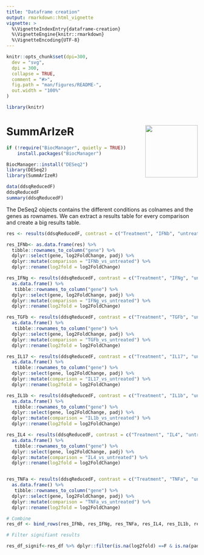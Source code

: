 ```yaml
---
title: "Dataframe creation"
output: rmarkdown::html_vignette
vignette: >
  %\VignetteIndexEntry{dataframe-creation}
  %\VignetteEngine{knitr::rmarkdown}
  %\VignetteEncoding{UTF-8}
---
```



<!-- README.md is generated from README.Rmd. Please edit that file -->

```r

knitr::opts_chunk$set(dpi=300,
  dev = "svg",
  dpi = 300,
  collapse = TRUE,
  comment = "#>",
  fig.path = "man/figures/README-",
  out.width = "100%"
)

library(knitr)
```

# SummArIzeR <a><img src="man/figures/SummArIzeRlogo.png" align="right" height="138"/></a>

<!-- badges: start -->

<!-- badges: end -->



```r

if (!require("BiocManager", quietly = TRUE))
    install.packages("BiocManager")

BiocManager::install("DESeq2")
library(DESeq2)
library(SummArIzeR)
```
```r
data(ddsqReducedF)
ddsqReducedF
summary(ddsqReducedF)
```
The DeSeq2 objects contains the different conditions as colnames and the genes as rownames. We can extract a results table for every comparison and create a big results table.

```r
res <- results(ddsqReducedF, contrast = c("Treatment", "IFNb", "untreated"))

res_IFNb<- as.data.frame(res) %>%
  tibble::rownames_to_column("gene") %>%
  dplyr::select(gene, log2FoldChange, padj) %>%
  dplyr::mutate(comparison = "IFNb_vs_untreated") %>%
  dplyr::rename(log2fold = log2FoldChange)

res_IFNg <- results(ddsqReducedF, contrast = c("Treatment", "IFNg", "untreated")) %>%
  as.data.frame() %>%
   tibble::rownames_to_column("gene") %>%
  dplyr::select(gene, log2FoldChange, padj) %>%
  dplyr::mutate(comparison = "IFNg_vs_untreated") %>%
  dplyr::rename(log2fold = log2FoldChange)

res_TGFb <- results(ddsqReducedF, contrast = c("Treatment", "TGFb", "untreated")) %>%
  as.data.frame() %>%
   tibble::rownames_to_column("gene") %>%
  dplyr::select(gene, log2FoldChange, padj) %>%
  dplyr::mutate(comparison = "TGFb_vs_untreated") %>%
  dplyr::rename(log2fold = log2FoldChange)

res_IL17 <- results(ddsqReducedF, contrast = c("Treatment", "IL17", "untreated")) %>%
  as.data.frame() %>%
   tibble::rownames_to_column("gene") %>%
  dplyr::select(gene, log2FoldChange, padj) %>%
  dplyr::mutate(comparison = "IL17_vs_untreated") %>%
  dplyr::rename(log2fold = log2FoldChange)

res_IL1b <- results(ddsqReducedF, contrast = c("Treatment", "IL1b", "untreated")) %>%
  as.data.frame() %>%
   tibble::rownames_to_column("gene") %>%
  dplyr::select(gene, log2FoldChange, padj) %>%
  dplyr::mutate(comparison = "IL1b_vs_untreated") %>%
  dplyr::rename(log2fold = log2FoldChange)

res_IL4 <- results(ddsqReducedF, contrast = c("Treatment", "IL4", "untreated")) %>%
  as.data.frame() %>%
   tibble::rownames_to_column("gene") %>%
  dplyr::select(gene, log2FoldChange, padj) %>%
  dplyr::mutate(comparison = "IL4_vs_untreated") %>%
  dplyr::rename(log2fold = log2FoldChange)


res_TNFa <- results(ddsqReducedF, contrast = c("Treatment", "TNFa", "untreated")) %>%
  as.data.frame() %>%
   tibble::rownames_to_column("gene") %>%
  dplyr::select(gene, log2FoldChange, padj) %>%
  dplyr::mutate(comparison = "TNFa_vs_untreated") %>%
  dplyr::rename(log2fold = log2FoldChange)

# Combine
res_df <- bind_rows(res_IFNb, res_IFNg, res_TNFa, res_IL4, res_IL1b, res_IL17, res_TGFb)

# Filter signifiant results

res_df_signif<-res_df %>% dplyr::filter(is.na(log2fold) ==F & is.na(padj) == F & abs(log2fold)>1 & padj<= 0.05)

```